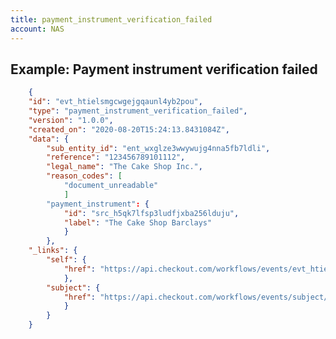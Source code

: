 ```yaml
---
title: payment_instrument_verification_failed
account: NAS
---
```


## Example: Payment instrument verification failed

```json
    {
    "id": "evt_htielsmgcwgejgqaunl4yb2pou",
    "type": "payment_instrument_verification_failed",
    "version": "1.0.0",
    "created_on": "2020-08-20T15:24:13.8431084Z",
    "data": {
        "sub_entity_id": "ent_wxglze3wwywujg4nna5fb7ldli",
        "reference": "123456789101112",
        "legal_name": "The Cake Shop Inc.",
	    "reason_codes": [
		    "document_unreadable"
	        ]
        "payment_instrument": {
            "id": "src_h5qk7lfsp3ludfjxba256lduju",
            "label": "The Cake Shop Barclays"
            }
        },
    "_links": {
        "self": {
            "href": "https://api.checkout.com/workflows/events/evt_htielsmgcwgejgqaunl4yb2pou"
            },
        "subject": {
            "href": "https://api.checkout.com/workflows/events/subject/pay_jlfj2ful7z3u5lbykhy5lzezvm"
            }
        }
    }
```
